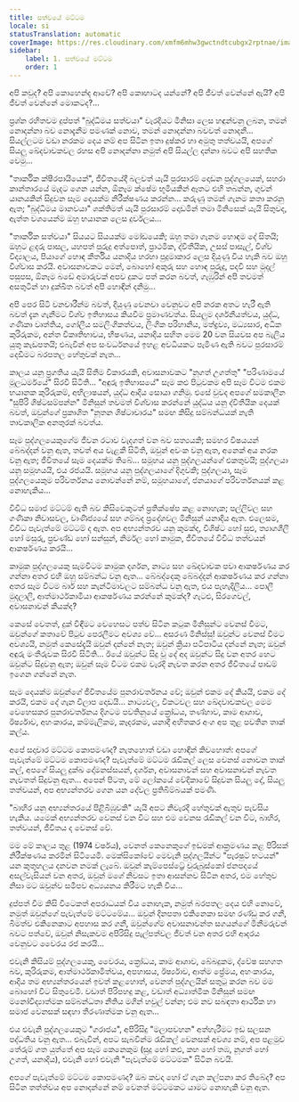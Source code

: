 ```yaml
---
title: සත්වයේ මට්ටම
locale: si
statusTranslation: automatic
coverImage: https://res.cloudinary.com/xmfm6mhw3gwctndtcubgx2rptnae/image/upload/v1740468922/small_cover_tratado_de_psicologia_revolucionaria_a4c0dca4e0.webp
sidebar:
    label: 1. සත්වයේ මට්ටම
    order: 1
---
```

අපි කවුද? අපි කොහෙන්ද ආවේ? අපි කොහාටද යන්නේ? අපි ජීවත් වෙන්නේ ඇයි? අපි ජීවත් වෙන්නේ මොකටද?...

ප්‍රශ්න රහිතවම දුප්පත් "බුද්ධිමය සත්වයා" වැරදියට මිනිසා ලෙස හඳුන්වනු ලබන, තමන් නොදන්නා බව නොදැනීම පමණක් නොව, තමන් නොදන්නා බවවත් නොදනී... සියල්ලටම වඩා නරකම දෙය නම් අප සිටින ඉතා දුෂ්කර හා අමුතු තත්වයයි, අපගේ සියලු ඛේදවාචකවල රහස අපි නොදන්නා නමුත් අපි සියල්ල දන්නා බවට අපි සහතික වෙමු...

"තාර්කික ක්ෂීරපායියෙක්", ජීවිතයේදී බලවත් යැයි පුරසාරම් දොඩන පුද්ගලයෙක්, සහරා කාන්තාරයේ මැදට ගෙන යන්න, ඕනෑම ක්ෂේම භූමියකින් ඈතට එහි තබන්න, ගුවන් යානයකින් සිදුවන සෑම දෙයක්ම නිරීක්ෂණය කරන්න... කරුණු තමන් ගැනම කතා කරනු ඇත; "බුද්ධිමය මානවයා" ශක්තිමත් යැයි පුරසාරම් දොඩමින් තමා මිනිසෙක් යැයි සිතුවද, ඇත්ත වශයෙන්ම ඔහු භයානක ලෙස දුර්වලය...

"තාර්කික සත්වයා" සියයට සියයක්ම මෝඩයෙකි; ඔහු තමා ගැනම හොඳම දේ සිතයි; ඔහුට ළදරු පාසල, යහපත් පුරුදු අත්පොත්, ප්‍රාථමික, ද්විතීයික, උසස් පාසැල්, විශ්ව විද්‍යාලය, පියාගේ හොඳ කීර්තිය යනාදිය හරහා පුදුමාකාර ලෙස දියුණු විය හැකි බව ඔහු විශ්වාස කරයි. අවාසනාවකට මෙන්, බොහෝ අකුරු සහ හොඳ පුරුදු, පදවි සහ මුදල් පසුපස, ඕනෑම බඩේ අමාරුවක් අපව දුකට පත් කරන බවත්, ගැඹුරින් අපි තවමත් අසතුටින් හා දුක්ඛිත බවත් අපි හොඳින් දනිමු...

අපි පෙර සිටි වනචාරීන්ම බවත්, දියුණු වෙනවා වෙනුවට අපි නරක අතට හැරී ඇති බවත් දැන ගැනීමට විශ්ව ඉතිහාසය කියවීම ප්‍රමාණවත්ය. සියලුම දර්ශනීයත්වය, යුද්ධ, ගණිකා වෘත්තිය, ගෝලීය සමලිංගිකත්වය, ලිංගික පරිහානිය, මත්ද්‍රව්‍ය, මධ්‍යසාර, අධික කුරිරුකම, අන්ත විකෘතිභාවය, භීෂණය, යනාදිය සහිත මෙම 20 වන සියවස අප බැලිය යුතු කැඩපතයි; එබැවින් අප සංවර්ධනයේ ඉහළ අවධියකට පැමිණ ඇති බවට පුරසාරම් දෙඩීමට බරපතල හේතුවක් නැත...

කාලය යනු ප්‍රගතිය යැයි සිතීම විකාරයකි, අවාසනාවකට "නූගත් උගත්තු" "පරිණාමයේ මූලධර්මයේ" සිරවී සිටිති... "අඳුරු ඉතිහාසයේ" සෑම කළු පිටුවකම අපි සෑම විටම එකම භයානක කුරිරුකම්, අභිලාෂයන්, යුද්ධ ආදිය සොයා ගනිමු. එසේ වුවද අපගේ සමකාලීන "සුපිරි ශිෂ්ටසම්පන්න" මිනිසුන් තවමත් විශ්වාස කරන්නේ යුද්ධය යනු ද්විතීයික දෙයක් බවත්, ඔවුන්ගේ ප්‍රකාශිත "නූතන ශිෂ්ටාචාරය" සමඟ කිසිදු සම්බන්ධයක් නැති තාවකාලික අනතුරක් බවත්ය.

සෑම පුද්ගලයෙකුගේම ජීවන රටාව වැදගත් වන බව සත්‍යයකි; සමහර විෂයයන් බේබද්දන් වනු ඇත, තවත් අය වැළකී සිටිති, ඔවුන් අවංක වනු ඇත, අනෙක් අය නරක වනු ඇත; ජීවිතයේ සෑම දෙයක්ම තිබේ... සමූහය යනු පුද්ගලයන්ගේ එකතුවයි; පුද්ගලයා යනු සමූහයයි, එය රජයයි. සමූහය යනු පුද්ගලයාගේ දිගුවකි; පුද්ගලයා, සෑම පුද්ගලයෙකුම පරිවර්තනය නොවන්නේ නම්, සමූහයාගේ, ජනයාගේ පරිවර්තනයක් කළ නොහැකිය...

විවිධ සමාජ මට්ටම් ඇති බව කිසිවෙකුටත් ප්‍රතික්ෂේප කළ නොහැක; පල්ලිවල සහ ගණිකා නිවාසවල, වාණිජ්‍යයේ සහ ගම්බද ප්‍රදේශවල මිනිසුන් යනාදිය ඇත. එලෙසම, විවිධ පැවැත්මේ මට්ටම් ද ඇත. අප අභ්‍යන්තරව යනු කුමක්ද, විශිෂ්ට හෝ සුළු, ත්‍යාගශීලී හෝ මසුරු, ප්‍රචණ්ඩ හෝ සන්සුන්, නිර්මල හෝ කාමුක, ජීවිතයේ විවිධ තත්වයන් ආකර්ෂණය කරයි...

කාමුක පුද්ගලයෙකු සැමවිටම කාමුක දර්ශන, නාට්‍ය සහ ඛේදවාචක පවා ආකර්ෂණය කර ගන්නා අතර එහි ඔහු සම්බන්ධ වනු ඇත... බේබද්දෙකු බේබද්දන් ආකර්ෂණය කර ගන්නා අතර සෑම විටම බාර් සහ කැන්ටිමාවලට සම්බන්ධ වනු ඇත, එය පැහැදිලිය... පොලී මුදලාලි, ආත්මාර්ථකාමියා ආකර්ෂණය කරන්නේ කුමක්ද? ගැටළු, සිරගෙවල්, අවාසනාවන් කීයක්ද?

කෙසේ වෙතත්, දුක් විඳීමට වෙහෙසට පත්ව සිටින කටුක මිනිසුන්ට වෙනස් වීමට, ඔවුන්ගේ කතාවේ පිටුව පෙරලීමට අවශ්‍ය වේ... අසරණ මිනිස්සු! ඔවුන්ට වෙනස් වීමට අවශ්‍යයි, නමුත් කෙසේදැයි ඔවුන් දන්නේ නැත; ඔවුන් ක්‍රියා පටිපාටිය දන්නේ නැත; ඔවුන් අඳුරු මංතීරුවක සිරවී සිටිති... ඊයේ ඔවුන්ට සිදු වූ දේ අද ඔවුන්ට සිදු වන අතර හෙට ඔවුන්ට සිදුවනු ඇත; ඔවුන් සෑම විටම එකම වැරදි නැවත කරන අතර ජීවිතයේ පාඩම් ඉගෙන ගන්නේ නැත.

සෑම දෙයක්ම ඔවුන්ගේ ජීවිතයේම පුනරාවර්තනය වේ; ඔවුන් එකම දේ කියයි, එකම දේ කරයි, එකම දේ ගැන විලාප දොඩයි... නාට්‍යවල, විකටවල සහ ඛේදවාචකවල මෙම වෙහෙසකර පුනරාවර්තනය දිගටම පවතිනුයේ ක්‍රෝධය, තණ්හාව, කාම ආශාව, ඊර්ෂ්‍යාව, අහංකාරය, කම්මැලිකම, කෑදරකම, යනාදී අහිතකර අංග අප තුළ පවතින තාක් කල්ය.

අපේ සදාචාර මට්ටම කොපමණද? නැතහොත් වඩා හොඳින් කිවහොත්: අපගේ පැවැත්මේ මට්ටම කොපමණද? පැවැත්මේ මට්ටම රැඩිකල් ලෙස වෙනස් නොවන තාක් කල්, අපගේ සියලු දුක්ඛ දෝමනස්සයන්, දර්ශන, අවාසනාවන් සහ අවාසනාවන් නැවත නැවතත් සිදුවනු ඇත... අපෙන් පිටත, මේ ලෝකයේ වේදිකාවේ සිදුවන සියලු දේ, සියලු තත්වයන්, අප අභ්‍යන්තරව ගෙන යන දේවල ප්‍රතිබිම්බයක් පමණි.

"බාහිර යනු අභ්‍යන්තරයේ පිළිබිඹුවකි" යැයි අපට නිවැරදි හේතුවක් ඇතුව පැවසිය හැකිය. යමෙක් අභ්‍යන්තරව වෙනස් වන විට සහ එම වෙනස රැඩිකල් වන විට, බාහිර, තත්වයන්, ජීවිතය ද වෙනස් වේ.

මම මේ කාලය තුළ (1974 වර්ෂය), වෙනත් කෙනෙකුගේ ඉඩමක් ආක්‍රමණය කළ පිරිසක් නිරීක්ෂණය කරමින් සිටියෙමි. මෙක්සිකෝවේ මෙවැනි පුද්ගලයින්ට "පැරෂුට් භටයන්" යන කුතුහලය දනවන නමක් ලැබේ. ඔවුන් කැම්පෙස්ට්‍රේ චුරුබුස්කෝ ජනපදයේ අසල්වැසියන් වන අතර, ඔවුන් මගේ නිවසට ඉතා ආසන්නව සිටින අතර, එම හේතුව නිසා මට ඔවුන්ව සමීපව අධ්‍යයනය කිරීමට හැකි විය...

දුප්පත් වීම කිසි විටෙකත් අපරාධයක් විය නොහැක, නමුත් බරපතල දෙය එහි නොවේ, නමුත් ඔවුන්ගේ පැවැත්මේ මට්ටමේය... ඔවුන් දිනපතා එකිනෙකා සමඟ රණ්ඩු කර ගනී, බීමත්ව එකිනෙකාට අපහාස කර ගනී, ඔවුන්ගේම අවාසනාවන්ත සගයන්ගේ මිනීමරුවන් බවට පත්වේ, ඔවුන් නිසැකවම අපිරිසිදු පැල්පත්වල ජීවත් වන අතර එහි ආදරය වෙනුවට වෛරය රජ කරයි...

එවැනි කිසියම් පුද්ගලයෙකු, වෛරය, ක්‍රෝධය, කාම ආශාව, බේබදුකම, ද්වේෂ සහගත බව, කුරිරුකම, ආත්මාර්ථකාමිත්වය, අපහාසය, ඊර්ෂ්‍යාව, ආත්ම ප්‍රේමය, අහංකාරය, ආදිය තම අභ්‍යන්තරයෙන් ඉවත් කළහොත්, වෙනත් පුද්ගලයින් සතුටු කරන බව මම බොහෝ විට සිතුවෙමි. වඩාත් පිරිපහදු කළ, වඩාත් අධ්‍යාත්මික මිනිසුන් සමඟ මනෝවිද්‍යාත්මක සම්බන්ධතා නීතිය මගින් හවුල් වන්න; එම නව සබඳතා ආර්ථික හා සමාජ වෙනසක් සඳහා තීරණාත්මක වනු ඇත...

එය එවැනි පුද්ගලයෙකුට "ගරාජය", අපිරිසිදු "මලාපවහන" අත්හැරීමට ඉඩ සලසන පද්ධතිය වනු ඇත... එබැවින්, අපට සැබවින්ම රැඩිකල් වෙනසක් අවශ්‍ය නම්, අප පළමුව තේරුම් ගත යුත්තේ අප සෑම කෙනෙකුම (සුදු හෝ කළු, කහ හෝ තඹ, නූගත් හෝ උගත්, යනාදිය), එවැනි හෝ එවැනි "පැවැත්මේ මට්ටමක" සිටින බවයි.

අපගේ පැවැත්මේ මට්ටම කොපමණද? ඔබ කවදා හෝ ඒ ගැන කල්පනා කර තිබේද? අප සිටින තත්ත්වය අප නොදන්නේ නම් වෙනත් මට්ටමකට යාමට නොහැකි වනු ඇත.

